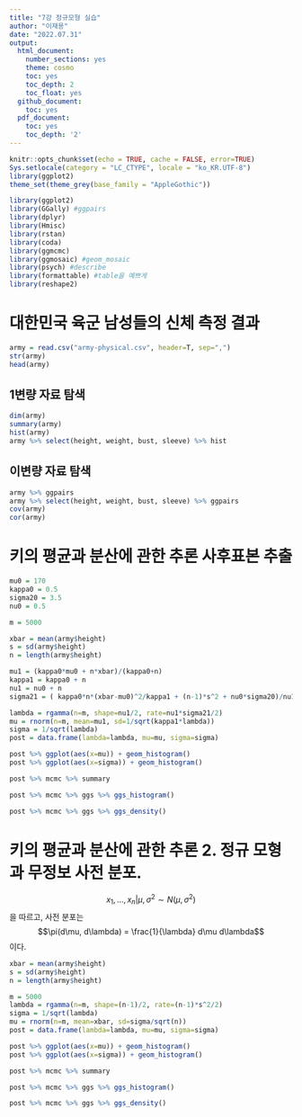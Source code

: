 ```yaml
---
title: "7강 정규모형 실습"
author: "이재용"
date: "2022.07.31"
output:
  html_document:
    number_sections: yes
    theme: cosmo
    toc: yes
    toc_depth: 2
    toc_float: yes
  github_document: 
    toc: yes
  pdf_document:
    toc: yes
    toc_depth: '2'
---
```


```r
knitr::opts_chunk$set(echo = TRUE, cache = FALSE, error=TRUE)
Sys.setlocale(category = "LC_CTYPE", locale = "ko_KR.UTF-8")
library(ggplot2)
theme_set(theme_grey(base_family = "AppleGothic"))
```

```r
library(ggplot2)
library(GGally) #ggpairs
library(dplyr)
library(Hmisc)
library(rstan)
library(coda)
library(ggmcmc)
library(ggmosaic) #geom_mosaic
library(psych) #describe
library(formattable) #table을 예쁘게 
library(reshape2)
```


# 대한민국 육군 남성들의 신체 측정 결과 

```r
army = read.csv("army-physical.csv", header=T, sep=",")
str(army)
head(army)
```
## 1변량 자료 탐색 
```r
dim(army)
summary(army)
hist(army)
army %>% select(height, weight, bust, sleeve) %>% hist
```

## 이변량 자료 탐색 

```r
army %>% ggpairs
army %>% select(height, weight, bust, sleeve) %>% ggpairs
cov(army)
cor(army)
```




# 키의 평균과 분산에 관한 추론 사후표본 추출 
```r
mu0 = 170
kappa0 = 0.5
sigma20 = 3.5
nu0 = 0.5

m = 5000
```

```r
xbar = mean(army$height)
s = sd(army$height)
n = length(army$height)
```

```r
mu1 = (kappa0*mu0 + n*xbar)/(kappa0+n)
kappa1 = kappa0 + n
nu1 = nu0 + n 
sigma21 = ( kappa0*n*(xbar-mu0)^2/kappa1 + (n-1)*s^2 + nu0*sigma20)/nu1
```

```r
lambda = rgamma(n=m, shape=nu1/2, rate=nu1*sigma21/2)
mu = rnorm(n=m, mean=mu1, sd=1/sqrt(kappa1*lambda))
sigma = 1/sqrt(lambda)
post = data.frame(lambda=lambda, mu=mu, sigma=sigma)
```

```r

post %>% ggplot(aes(x=mu)) + geom_histogram()
post %>% ggplot(aes(x=sigma)) + geom_histogram()
```

```r
post %>% mcmc %>% summary
```
```r
post %>% mcmc %>% ggs %>% ggs_histogram()
```
```r
post %>% mcmc %>% ggs %>% ggs_density()
```



# 키의 평균과 분산에 관한 추론 2. 정규 모형과 무정보 사전 분포. 
$$x_1, \ldots, x_n | \mu, \sigma^2 \sim N(\mu, \sigma^2)$$
을 따르고, 사전 분포는 
$$\pi(d\mu, d\lambda) = \frac{1}{\lambda} d\mu d\lambda$$
이다. 


```r
xbar = mean(army$height)
s = sd(army$height)
n = length(army$height)
```


```r
m = 5000
lambda = rgamma(n=m, shape=(n-1)/2, rate=(n-1)*s^2/2)
sigma = 1/sqrt(lambda)
mu = rnorm(n=m, mean=xbar, sd=sigma/sqrt(n))
post = data.frame(lambda=lambda, mu=mu, sigma=sigma)
```

```r

post %>% ggplot(aes(x=mu)) + geom_histogram()
post %>% ggplot(aes(x=sigma)) + geom_histogram()
```

```r
post %>% mcmc %>% summary
```
```r
post %>% mcmc %>% ggs %>% ggs_histogram()
```
```r
post %>% mcmc %>% ggs %>% ggs_density()
```



